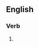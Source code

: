 ==English==

===Verb===
{{head|en|verb form}}

# {{present participle of|enumerate|lang=en|nocat=1}}